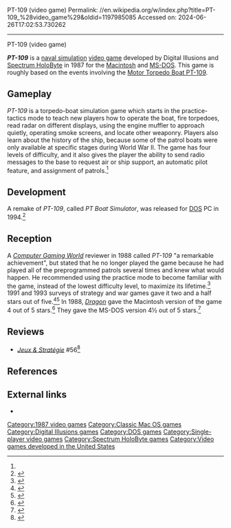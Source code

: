 PT-109 (video game)
Permalink: //en.wikipedia.org/w/index.php?title=PT-109_%28video_game%29&oldid=1197985085
Accessed on: 2024-06-26T17:02:53.730262



------
PT-109 (video game)
{{Infobox video game
| title          = PT-109
| image          = PT-109 (video game).jpg
| caption        = 
| developer      = [[TX Digital Illusions|Digital Illusions]]
| publisher      = [[Spectrum HoloByte]]
| series         = 
| engine         = 
| platforms      = [[DOS]], [[Macintosh]]
| released       = {{Video game release|NA|1987}}
| genre          = [[Naval simulation]]
| modes          = [[Single-player video game|Single-player]]
}}

'''''PT-109''''' is a [[naval simulation]] [[video game]] developed by Digital Illusions and [[Spectrum HoloByte]] in 1987 for the [[Macintosh]] and [[MS-DOS]]. This game is roughly based on the events involving the [[Motor Torpedo Boat PT-109]].

==Gameplay==
''PT-109'' is a torpedo-boat simulation game which starts in the practice-tactics mode to teach new players how to operate the boat, fire torpedoes, read radar on different displays, using the engine muffler to approach quietly, operating smoke screens, and locate other weaponry. Players also learn about the history of the ship, because some of the patrol boats were only available at specific stages during World War II. The game has four levels of difficulty, and it also gives the player the ability to send radio messages to the base to request air or ship support, an automatic pilot feature, and assignment of patrols.<ref name="Dragon140"/>

==Development==
A remake of ''PT-109'', called ''PT Boat Simulator'', was released for [[DOS]] PC in 1994.<ref name="Remake_Squakenet">{{cite web |title=1994 remake's Squakenet bio |url=https://www.squakenet.com/game/pt-boat-simulator/ |website=www.squakenet.com |publisher=Squakenet |access-date=24 January 2023 |archive-url=https://web.archive.org/web/20221206115729/https://www.squakenet.com/game/pt-boat-simulator/ |archive-date=December 6, 2022 |url-status=live}}</ref>

==Reception==
A ''[[Computer Gaming World]]'' reviewer in 1988 called ''PT-109'' "a remarkable achievement", but stated that he no longer played the game because he had played all of the preprogrammed patrols several times and knew what would happen. He recommended using the practice mode to become familiar with the game, instead of the lowest difficulty level, to maximize its lifetime.<ref name="proctor198809">{{cite magazine | title=PT-109 / Spectrum Holobyte's Torpedo Boat Simulation | magazine=Computer Gaming World | date=September 1988 | author=Proctor, Bob | pages=24}}</ref> 1991 and 1993 surveys of strategy and war games gave it two and a half stars out of five.<ref name="brooks199112">{{cite magazine | url=http://www.cgwmuseum.org/galleries/index.php?year=1991&pub=2&id=89 | title=Computer Strategy and Wargames: The 1900–1950 Epoch / Part II (M–Z) of an Annotated Paiktography | magazine=Computer Gaming World | date=December 1991 | accessdate=18 November 2013 | author=Brooks, M. Evan | pages=126}}</ref><ref name="brooks199309">{{cite magazine | url=http://www.cgwmuseum.org/galleries/index.php?year=1993&pub=2&id=110 | title=Brooks' Book of Wargames: 1900-1950, A-P | magazine=Computer Gaming World | date=September 1993 | accessdate=30 July 2014 | author=Brooks, M. Evan | pages=118}}</ref> In 1988, ''[[Dragon (magazine)|Dragon]]'' gave the Macintosh version of the game 4 out of 5 stars.<ref name="Dragon140">{{cite journal|title=The Role of Computers|last1=Lesser|last2=Lesser|last3=Lesser|first1=Hartley|first2=Patricia|first3=Kirk|journal=Dragon|issue=140
|date=December 1988|pages=74–79}}</ref> They gave the MS-DOS version 4½ out of 5 stars.<ref name="Dragon142">{{cite journal|title=The Role of Computers|last1=Lesser|last2=Lesser|last3=Lesser|first1=Hartley|first2=Patricia|first3=Kirk|journal=Dragon|issue=142|date=February 1989|pages=42–51}}</ref>

==Reviews==
* ''[[:fr:Jeux et Stratégie|Jeux & Stratégie]]'' #56<ref>{{cite web | url=https://archive.org/details/jeux-et-strategie-56/page/72/mode/2up | title=Jeux & stratégie 56 | date=March 1989}}</ref>

==References==
{{reflist}}

==External links==
* {{MobyGames|id=/pt-109|name=''PT-109''}}

{{PT-109}}

[[Category:1987 video games]]
[[Category:Classic Mac OS games]]
[[Category:Digital Illusions games]]
[[Category:DOS games]]
[[Category:Single-player video games]]
[[Category:Spectrum HoloByte games]]
[[Category:Video games developed in the United States]]